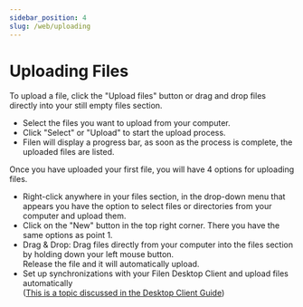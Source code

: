 ```yaml
---
sidebar_position: 4
slug: /web/uploading
---
```


# Uploading Files

To upload a file, click the "Upload files" button or drag and drop files directly into your still empty files section.

-   Select the files you want to upload from your computer.
-   Click "Select" or "Upload" to start the upload process.
-   Filen will display a progress bar, as soon as the process is complete, the uploaded files are listed.

Once you have uploaded your first file, you will have 4 options for uploading files.

-   Right-click anywhere in your files section, in the drop-down menu that appears you have the option to select files or directories from your computer and upload them.
-   Click on the "New" button in the top right corner. There you have the same options as point 1.
-   Drag & Drop: Drag files directly from your computer into the files section by holding down your left mouse button.  
    Release the file and it will automatically upload.
-   Set up synchronizations with your Filen Desktop Client and upload files automatically  
    ([This is a topic discussed in the Desktop Client Guide](https://docs.filen.io/docs/desktop/setup))
